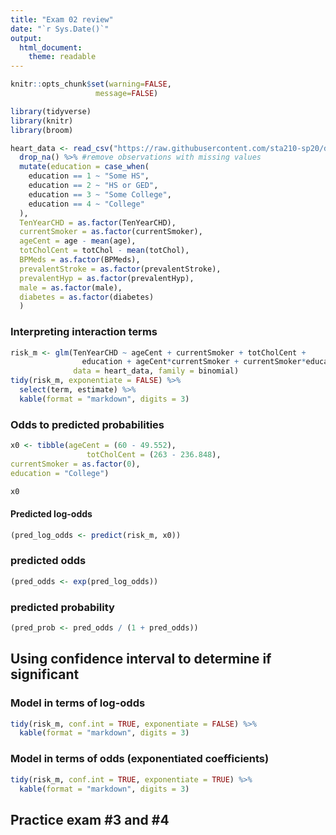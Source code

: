 ```yaml
---
title: "Exam 02 review"
date: "`r Sys.Date()`"
output: 
  html_document:
    theme: readable
---
```


```r
knitr::opts_chunk$set(warning=FALSE,
                   message=FALSE)
```

```r
library(tidyverse)
library(knitr)
library(broom)
```


```r
heart_data <- read_csv("https://raw.githubusercontent.com/sta210-sp20/datasets/master/framingham.csv") %>%
  drop_na() %>% #remove observations with missing values
  mutate(education = case_when(
    education == 1 ~ "Some HS", 
    education == 2 ~ "HS or GED", 
    education == 3 ~ "Some College", 
    education == 4 ~ "College"
  ),
  TenYearCHD = as.factor(TenYearCHD), 
  currentSmoker = as.factor(currentSmoker),
  ageCent = age - mean(age), 
  totCholCent = totChol - mean(totChol), 
  BPMeds = as.factor(BPMeds), 
  prevalentStroke = as.factor(prevalentStroke), 
  prevalentHyp = as.factor(prevalentHyp), 
  male = as.factor(male), 
  diabetes = as.factor(diabetes)
  )
```

### Interpreting interaction terms

```r
risk_m <- glm(TenYearCHD ~ ageCent + currentSmoker + totCholCent + 
                education + ageCent*currentSmoker + currentSmoker*education, 
              data = heart_data, family = binomial)
tidy(risk_m, exponentiate = FALSE) %>%
  select(term, estimate) %>%
  kable(format = "markdown", digits = 3)
```

### Odds to predicted probabilities

```r
x0 <- tibble(ageCent = (60 - 49.552), 
                 totCholCent = (263 - 236.848), 
currentSmoker = as.factor(0), 
education = "College")
```

```r
x0
```

#### Predicted log-odds

```r
(pred_log_odds <- predict(risk_m, x0)) 
```

### predicted odds 

```r
(pred_odds <- exp(pred_log_odds))
```

### predicted probability 

```r
(pred_prob <- pred_odds / (1 + pred_odds))
```

## Using confidence interval to determine if significant

### Model in terms of log-odds

```r
tidy(risk_m, conf.int = TRUE, exponentiate = FALSE) %>%
  kable(format = "markdown", digits = 3)
```

### Model in terms of odds (exponentiated coefficients)

```r
tidy(risk_m, conf.int = TRUE, exponentiate = TRUE) %>%
  kable(format = "markdown", digits = 3)
```


## Practice exam #3 and #4

